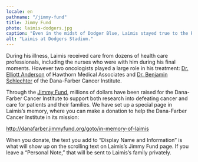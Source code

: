 ```yaml
---
locale: en
pathname: "/jimmy-fund"
title: Jimmy Fund
photo: laimis-dodgers.jpg
caption: "Even in the midst of Dodger Blue, Laimis stayed true to the Red Sox."
alt: "Laimis at Dodgers Stadium."
---
```


During his illness, Laimis received care from dozens of health care
professionals, including the nurses who were with him during his final
moments. However two oncologists played a large role in his treatment: [Dr. Elliott
Anderson](https://www.hawthornmed.com/our-providers/anderson/) of Hawthorn
Medical Associates and [Dr. Benjamin
Schlechter](https://www.dana-farber.org/find-a-doctor/benjamin-l-schlechter/)
of the Dana-Farber Cancer Institute.

Through the [Jimmy Fund](http://jimmyfund.org), millions of dollars have been raised for the
Dana-Farber Cancer Institute to support both research into defeating cancer and 
care for patients and their families. We have set up a special page in
Laimis’s memory, where you can make a donation to help the Dana-Farber Cancer
Institute in its mission:

http://danafarber.jimmyfund.org/goto/in-memory-of-laimis

When you donate, the text you add to “Display Name and Information” is what
will show up on the scrolling text on Laimis’s Jimmy Fund page. If you leave a “Personal
Note,” that will be sent to Laimis’s family privately.


